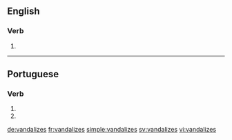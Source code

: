 ==English==

===Verb===
{{head|en}}

# {{en-third-person singular of|vandalize}}

----

==Portuguese==

===Verb===
{{pt-verb-form}}

# {{pt-verb form of|vandalizar|ar|subjunctive|present|singular|second}}
# {{pt-verb form of|vandalizar|ar|imperative|negative|singular|second}}

[[de:vandalizes]]
[[fr:vandalizes]]
[[simple:vandalizes]]
[[sv:vandalizes]]
[[vi:vandalizes]]